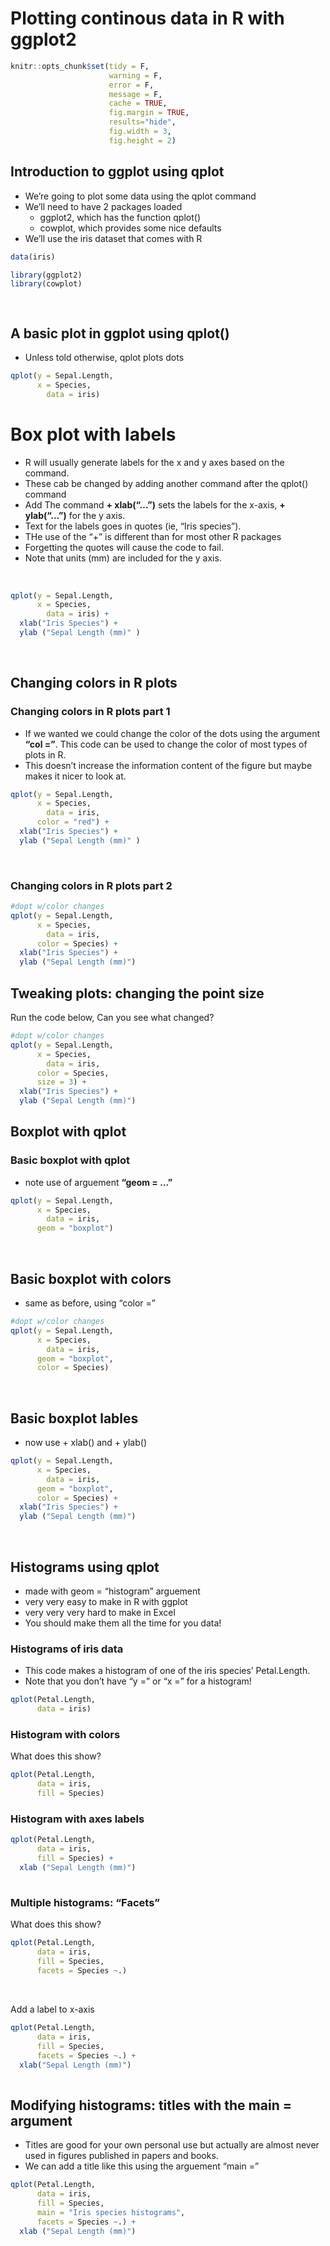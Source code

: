 # Plotting continous data in R with ggplot2


```r
knitr::opts_chunk$set(tidy = F, 
                      warning = F,
                      error = F,
                      message = F,
                      cache = TRUE,
                      fig.margin = TRUE,
                      results="hide",
                      fig.width = 3,
                      fig.height = 2)
```



## Introduction to ggplot using qplot

* We're going to  plot some data using the qplot command
* We'll need to have 2 packages loaded
  + ggplot2, which has the function qplot()
  + cowplot, which provides some nice defaults
* We'll use the iris dataset that comes with R

```r
data(iris)

library(ggplot2)
library(cowplot)

          
```


## A basic plot in ggplot using qplot()

* Unless told otherwise, qplot plots dots

```r
qplot(y = Sepal.Length,
      x = Species,    
        data = iris) 
```


# Box plot with labels

* R will usually generate labels for the x and y axes based on the command.  
* These cab be changed by adding another command after the qplot() command
* Add The command **+ xlab("...")** sets the labels for the x-axis, **+ ylab("...")** for the y axis.
* Text for the labels goes in quotes (ie, "Iris species"). 
* THe use of the "+" is different than for most other R packages
* Forgetting the quotes will cause the code to fail.  
* Note that units (mm) are included for the y axis.  

<br>

```r
qplot(y = Sepal.Length,
      x = Species,    
        data = iris) +
  xlab("Iris Species") +      
  ylab ("Sepal Length (mm)" ) 

```


<br>


## Changing colors in R plots

### Changing colors in R plots part 1

* If we wanted we could change the color of the dots using the  argument **"col = "**.  This code can be used to change the color of most types of plots in R.  
* This doesn't increase the information content of the figure but maybe makes it nicer to look at.

```r
qplot(y = Sepal.Length,
      x = Species,    
        data = iris,
      color = "red") +
  xlab("Iris Species") +  
  ylab ("Sepal Length (mm)" )

```

<br>

### Changing colors in R plots part 2
```r
#dopt w/color changes
qplot(y = Sepal.Length,
      x = Species,    
        data = iris,
      color = Species) +
  xlab("Iris Species") +  
  ylab ("Sepal Length (mm)")
```




## Tweaking plots: changing the point size

Run the code below, Can you see what changed?
<br>
```r
#dopt w/color changes
qplot(y = Sepal.Length,
      x = Species,    
        data = iris,
      color = Species,
      size = 3) +
  xlab("Iris Species") +  
  ylab ("Sepal Length (mm)")

```



## Boxplot with qplot

### Basic boxplot with qplot

* note use of arguement **"geom = ..."**
```r
qplot(y = Sepal.Length,
      x = Species,    
        data = iris,
      geom = "boxplot") 
```

<br>

## Basic boxplot with colors

* same as before, using "color = "
```r
#dopt w/color changes
qplot(y = Sepal.Length,
      x = Species,    
        data = iris,
      geom = "boxplot",
      color = Species) 
```

<br>

## Basic boxplot lables

* now use + xlab() and + ylab()
```r
qplot(y = Sepal.Length,
      x = Species,    
        data = iris,
      geom = "boxplot",
      color = Species) +
  xlab("Iris Species") +  
  ylab ("Sepal Length (mm)")
```

<br>


## Histograms using qplot

* made with geom = "histogram" arguement
* very very easy to make in R with ggplot
* very very very hard to make in Excel
* You should make them all the time for you data!


### Histograms of iris data

* This code makes a histogram of one of the iris species' Petal.Length. 
* Note that you don't have "y = " or "x = " for a histogram!

```r
qplot(Petal.Length,
      data = iris)
```



### Histogram with colors

What does this show?

```r
qplot(Petal.Length,
      data = iris,
      fill = Species)
```



### Histogram with axes labels

```r
qplot(Petal.Length,
      data = iris,
      fill = Species) +  
  xlab ("Sepal Length (mm)")
  
```


### Multiple histograms: "Facets" 

What does this show?

```r
qplot(Petal.Length,
      data = iris,
      fill = Species,
      facets = Species ~.) 
  
```


<br> 
Add a label to x-axis

```r
qplot(Petal.Length,
      data = iris,
      fill = Species,
      facets = Species ~.) +  
  xlab("Sepal Length (mm)")
  
```




## Modifying histograms: titles with the main = argument

* Titles are good for your own personal use but actually are almost never used in figures published in papers and books. 
* We can add a title like this using the arguement "main = "

```r
qplot(Petal.Length,
      data = iris,
      fill = Species,
      main = "Iris species histograms",
      facets = Species ~.) +  
  xlab ("Sepal Length (mm)")
```
